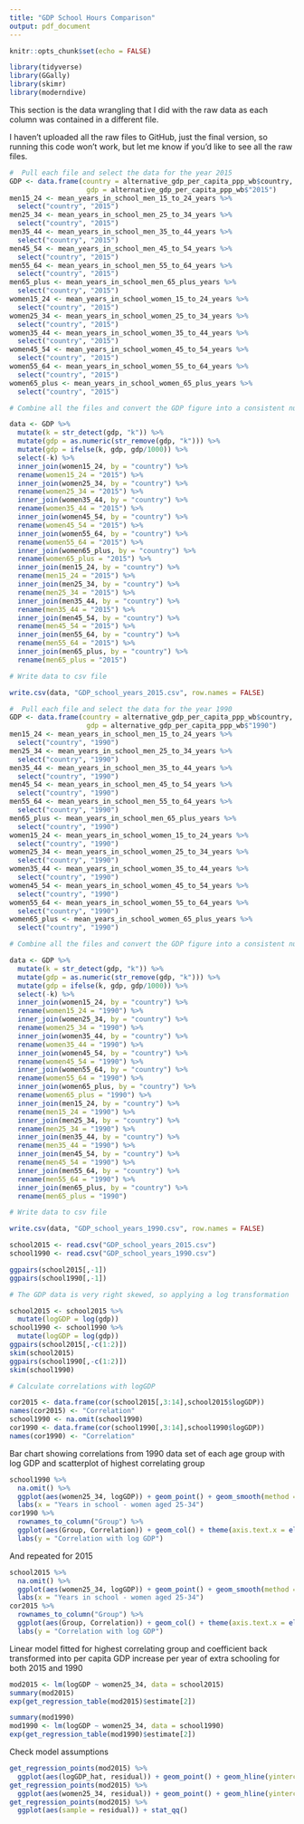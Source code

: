 ```yaml
---
title: "GDP School Hours Comparison"
output: pdf_document
---
```


```r
knitr::opts_chunk$set(echo = FALSE)
```

``` r
library(tidyverse)
library(GGally)
library(skimr)
library(moderndive)
```

This section is the data wrangling that I did with the raw data as each column was contained in a different file.

I haven't uploaded all the raw files to GitHub, just the final version, so running this code won't work, but let me know if you'd like to see all the raw files.

``` r

#  Pull each file and select the data for the year 2015
GDP <- data.frame(country = alternative_gdp_per_capita_ppp_wb$country,
                   gdp = alternative_gdp_per_capita_ppp_wb$"2015")
men15_24 <- mean_years_in_school_men_15_to_24_years %>%
  select("country", "2015")
men25_34 <- mean_years_in_school_men_25_to_34_years %>%
  select("country", "2015")
men35_44 <- mean_years_in_school_men_35_to_44_years %>%
  select("country", "2015")
men45_54 <- mean_years_in_school_men_45_to_54_years %>%
  select("country", "2015")
men55_64 <- mean_years_in_school_men_55_to_64_years %>%
  select("country", "2015")
men65_plus <- mean_years_in_school_men_65_plus_years %>%
  select("country", "2015")
women15_24 <- mean_years_in_school_women_15_to_24_years %>%
  select("country", "2015")
women25_34 <- mean_years_in_school_women_25_to_34_years %>%
  select("country", "2015")
women35_44 <- mean_years_in_school_women_35_to_44_years %>%
  select("country", "2015")
women45_54 <- mean_years_in_school_women_45_to_54_years %>%
  select("country", "2015")
women55_64 <- mean_years_in_school_women_55_to_64_years %>%
  select("country", "2015")
women65_plus <- mean_years_in_school_women_65_plus_years %>%
  select("country", "2015")

# Combine all the files and convert the GDP figure into a consistent numerical format

data <- GDP %>%
  mutate(k = str_detect(gdp, "k")) %>%
  mutate(gdp = as.numeric(str_remove(gdp, "k"))) %>%
  mutate(gdp = ifelse(k, gdp, gdp/1000)) %>%
  select(-k) %>%
  inner_join(women15_24, by = "country") %>%
  rename(women15_24 = "2015") %>%
  inner_join(women25_34, by = "country") %>%
  rename(women25_34 = "2015") %>%
  inner_join(women35_44, by = "country") %>%
  rename(women35_44 = "2015") %>%
  inner_join(women45_54, by = "country") %>%
  rename(women45_54 = "2015") %>%
  inner_join(women55_64, by = "country") %>%
  rename(women55_64 = "2015") %>%
  inner_join(women65_plus, by = "country") %>%
  rename(women65_plus = "2015") %>%
  inner_join(men15_24, by = "country") %>%
  rename(men15_24 = "2015") %>%
  inner_join(men25_34, by = "country") %>%
  rename(men25_34 = "2015") %>%
  inner_join(men35_44, by = "country") %>%
  rename(men35_44 = "2015") %>%
  inner_join(men45_54, by = "country") %>%
  rename(men45_54 = "2015") %>%
  inner_join(men55_64, by = "country") %>%
  rename(men55_64 = "2015") %>%
  inner_join(men65_plus, by = "country") %>%
  rename(men65_plus = "2015")

# Write data to csv file

write.csv(data, "GDP_school_years_2015.csv", row.names = FALSE)

```

``` r

#  Pull each file and select the data for the year 1990
GDP <- data.frame(country = alternative_gdp_per_capita_ppp_wb$country,
                   gdp = alternative_gdp_per_capita_ppp_wb$"1990")
men15_24 <- mean_years_in_school_men_15_to_24_years %>%
  select("country", "1990")
men25_34 <- mean_years_in_school_men_25_to_34_years %>%
  select("country", "1990")
men35_44 <- mean_years_in_school_men_35_to_44_years %>%
  select("country", "1990")
men45_54 <- mean_years_in_school_men_45_to_54_years %>%
  select("country", "1990")
men55_64 <- mean_years_in_school_men_55_to_64_years %>%
  select("country", "1990")
men65_plus <- mean_years_in_school_men_65_plus_years %>%
  select("country", "1990")
women15_24 <- mean_years_in_school_women_15_to_24_years %>%
  select("country", "1990")
women25_34 <- mean_years_in_school_women_25_to_34_years %>%
  select("country", "1990")
women35_44 <- mean_years_in_school_women_35_to_44_years %>%
  select("country", "1990")
women45_54 <- mean_years_in_school_women_45_to_54_years %>%
  select("country", "1990")
women55_64 <- mean_years_in_school_women_55_to_64_years %>%
  select("country", "1990")
women65_plus <- mean_years_in_school_women_65_plus_years %>%
  select("country", "1990")

# Combine all the files and convert the GDP figure into a consistent numerical format

data <- GDP %>%
  mutate(k = str_detect(gdp, "k")) %>%
  mutate(gdp = as.numeric(str_remove(gdp, "k"))) %>%
  mutate(gdp = ifelse(k, gdp, gdp/1000)) %>%
  select(-k) %>%
  inner_join(women15_24, by = "country") %>%
  rename(women15_24 = "1990") %>%
  inner_join(women25_34, by = "country") %>%
  rename(women25_34 = "1990") %>%
  inner_join(women35_44, by = "country") %>%
  rename(women35_44 = "1990") %>%
  inner_join(women45_54, by = "country") %>%
  rename(women45_54 = "1990") %>%
  inner_join(women55_64, by = "country") %>%
  rename(women55_64 = "1990") %>%
  inner_join(women65_plus, by = "country") %>%
  rename(women65_plus = "1990") %>%
  inner_join(men15_24, by = "country") %>%
  rename(men15_24 = "1990") %>%
  inner_join(men25_34, by = "country") %>%
  rename(men25_34 = "1990") %>%
  inner_join(men35_44, by = "country") %>%
  rename(men35_44 = "1990") %>%
  inner_join(men45_54, by = "country") %>%
  rename(men45_54 = "1990") %>%
  inner_join(men55_64, by = "country") %>%
  rename(men55_64 = "1990") %>%
  inner_join(men65_plus, by = "country") %>%
  rename(men65_plus = "1990")

# Write data to csv file

write.csv(data, "GDP_school_years_1990.csv", row.names = FALSE)

```

```r
school2015 <- read.csv("GDP_school_years_2015.csv")
school1990 <- read.csv("GDP_school_years_1990.csv")
```

``` r

ggpairs(school2015[,-1])
ggpairs(school1990[,-1])

# The GDP data is very right skewed, so applying a log transformation

school2015 <- school2015 %>%
  mutate(logGDP = log(gdp))
school1990 <- school1990 %>%
  mutate(logGDP = log(gdp))
ggpairs(school2015[,-c(1:2)])
skim(school2015)
ggpairs(school1990[,-c(1:2)])
skim(school1990)

# Calculate correlations with logGDP

cor2015 <- data.frame(cor(school2015[,3:14],school2015$logGDP))
names(cor2015) <- "Correlation"
school1990 <- na.omit(school1990)
cor1990 <- data.frame(cor(school1990[,3:14],school1990$logGDP))
names(cor1990) <- "Correlation"

```

Bar chart showing correlations from 1990 data set of each age group with log GDP and scatterplot of highest correlating group

``` r
school1990 %>%
  na.omit() %>%
  ggplot(aes(women25_34, logGDP)) + geom_point() + geom_smooth(method = "lm", se = FALSE) +
  labs(x = "Years in school - women aged 25-34")
cor1990 %>%
  rownames_to_column("Group") %>%
  ggplot(aes(Group, Correlation)) + geom_col() + theme(axis.text.x = element_text(angle = -45)) +
  labs(y = "Correlation with log GDP")
```

And repeated for 2015

``` r
school2015 %>%
  na.omit() %>%
  ggplot(aes(women25_34, logGDP)) + geom_point() + geom_smooth(method = "lm", se = FALSE) +
  labs(x = "Years in school - women aged 25-34")
cor2015 %>%
  rownames_to_column("Group") %>%
  ggplot(aes(Group, Correlation)) + geom_col() + theme(axis.text.x = element_text(angle = -45)) +
  labs(y = "Correlation with log GDP")
```

Linear model fitted for highest correlating group and coefficient back transformed into per capita GDP increase per year of extra schooling for both 2015 and 1990

``` r
mod2015 <- lm(logGDP ~ women25_34, data = school2015)
summary(mod2015)
exp(get_regression_table(mod2015)$estimate[2])

summary(mod1990)
mod1990 <- lm(logGDP ~ women25_34, data = school1990)
exp(get_regression_table(mod1990)$estimate[2])
```

Check model assumptions

``` r
get_regression_points(mod2015) %>%
  ggplot(aes(logGDP_hat, residual)) + geom_point() + geom_hline(yintercept = 0)
get_regression_points(mod2015) %>%
  ggplot(aes(women25_34, residual)) + geom_point() + geom_hline(yintercept = 0)
get_regression_points(mod2015) %>%
  ggplot(aes(sample = residual)) + stat_qq()
```
